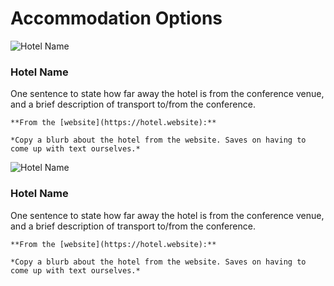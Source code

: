 
<div class="ALAAHeading">
    <h1>Accommodation Options</h1>
</div>

<div className="alternating-section" style={{ flexDirection: 'row' }}>
  <div className="section-image">
    <img src="img/accommodation/intercontinental.jpg" alt="Hotel Name" style={{ width: '100%' }} />
  </div>
  <div className="section-text">
    <div class="ALAAHeading">
        <h3>Hotel Name</h3>
    </div>
    One sentence to state how far away the hotel is from the conference venue, and
    a brief description of transport to/from the conference.

    **From the [website](https://hotel.website):**

    *Copy a blurb about the hotel from the website. Saves on having to come up with text ourselves.*
  </div>
</div>

<div className="alternating-section" style={{ flexDirection: 'row-reverse' }}>
  <div className="section-image">
    <img src="img/accommodation/stamfordplaza.jpg" alt="Hotel Name" style={{ width: '100%' }} />
  </div>
  <div className="section-text">
    <div class="ALAAHeading">
        <h3>Hotel Name</h3>
    </div>
    One sentence to state how far away the hotel is from the conference venue, and
    a brief description of transport to/from the conference.

    **From the [website](https://hotel.website):**

    *Copy a blurb about the hotel from the website. Saves on having to come up with text ourselves.*
  </div>
</div>